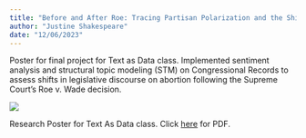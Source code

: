 ```yaml
---
title: "Before and After Roe: Tracing Partisan Polarization and the Shifting Landscape of Congressional Discourse on Abortion (Poster)"
author: "Justine Shakespeare"
date: "12/06/2023"
---
```


Poster for final project for Text as Data class. Implemented sentiment analysis and structural topic modeling (STM) on Congressional Records to assess shifts in legislative discourse on abortion following the Supreme Court's Roe v. Wade decision.

![](Justine_Shakespeare_DACSS758_Text_as_Data.png)

Research Poster for Text As Data class. Click [here](Justine_Shakespeare_DACSS758_Text_as_Data.pdf) for PDF.
